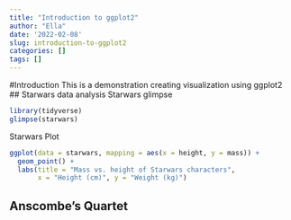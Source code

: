 ```yaml
---
title: "Introduction to ggplot2"
author: "Ella"
date: '2022-02-08'
slug: introduction-to-ggplot2
categories: []
tags: []
---
```


#Introduction
This is a demonstration  creating visualization using ggplot2
## Starwars data analysis
Starwars glimpse

```r
library(tidyverse)
glimpse(starwars)
```

Starwars Plot
```r
ggplot(data = starwars, mapping = aes(x = height, y = mass)) +
  geom_point() +
  labs(title = "Mass vs. height of Starwars characters",
       x = "Height (cm)", y = "Weight (kg)")
```

## Anscombe's Quartet